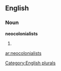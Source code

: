
==English==

===Noun===
'''neocolonialists'''

# {{plural of|[[neocolonialist]]}}

[[Category:English plurals]]

[[ar:neocolonialists]]